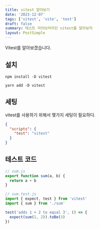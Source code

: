 ```yaml
---
title: vitest 알아보기
date: '2023-12-07'
tags: ['vitest', 'vite', 'test']
draft: false
summary: 테스트 라이브러리인 vitest를 알아보자
layout: PostSimple
---
```


Vitest를 알아보겠습니다.

## 설치

```
npm install -D vitest
```

```
yarn add -D vitest
```

## 세팅

vitest를 사용하기 위해서 몇가지 세팅이 필요하다.

```json
{
  "scripts": {
    "test": "vitest"
  }
}
```

## 테스트 코드

```javascript
// sum.js
export function sum(a, b) {
  return a + b
}
```

```javascript
// sum.test.js
import { expect, test } from 'vitest'
import { sum } from './sum'

test('adds 1 + 2 to equal 3', () => {
  expect(sum(1, 2)).toBe(3)
})
```

```javascript

```

```javascript

```

```javascript

```

```javascript

```
